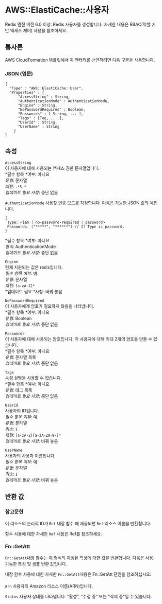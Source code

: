 # AWS::ElastiCache::사용자

Redis 엔진 버전 6.0 이상: Redis 사용자를 생성합니다. 자세한 내용은 RBAC(역할 기반 액세스 제어) 사용을 참조하세요.

## 통사론

AWS CloudFormation 템플릿에서 이 엔터티를 선언하려면 다음 구문을 사용합니다.

### JSON (영문)

```
{
  "Type" : "AWS::ElastiCache::User",
  "Properties" : {
      "AccessString" : String,
      "AuthenticationMode" : AuthenticationMode,
      "Engine" : String,
      "NoPasswordRequired" : Boolean,
      "Passwords" : [ String, ... ],
      "Tags" : [Tag, ... ],
      "UserId" : String,
      "UserName" : String
    }
}
```

## 속성

`AccessString`  
이 사용자에 대해 사용되는 액세스 권한 문자열입니다.  
*필수 항목 *여부: 아니요  
_유형_: 문자열  
_패턴_: `.*S.*`  
_업데이트 필요 사항_: 중단 없음

`AuthenticationMode` 사용할 인증 모드를 지정합니다. 다음은 가능한 JSON 값의 예입니다.

```
{
 Type: <iam | no-password-required | password>
 Passwords: ["*****", "******"] // If Type is password.
}
```

*필수 항목 *여부: 아니요  
_형식_: AuthenticationMode  
_업데이트 필요 사항_: 중단 없음

`Engine`  
현재 지원되는 값은 redis입니다.  
_필수 항목 여부_: 예  
_유형_: 문자열  
_패턴_: `[a-zA-Z]*`  
*업데이트 필요 *사항: 바꿔 놓음

`NoPasswordRequired`  
이 사용자에게 암호가 필요하지 않음을 나타냅니다.  
*필수 항목 *여부: 아니요  
_유형_: Boolean  
_업데이트 필요 사항_: 중단 없음

`Passwords`  
이 사용자에 대해 사용되는 암호입니다. 각 사용자에 대해 최대 2개의 암호를 만들 수 있습니다.  
*필수 항목 *여부: 아니요  
_유형_: 문자열 목록  
_업데이트 필요 사항_: 중단 없음

`Tags`  
속성 설명을 사용할 수 없습니다.  
*필수 항목 *여부: 아니요  
_유형_: 태그 목록  
_업데이트 필요 사항_: 중단 없음

`UserId`  
사용자의 ID입니다.  
_필수 항목 여부_: 예  
_유형_: 문자열  
_최소_: `1`  
_패턴_: `[a-zA-Z][a-zA-Z0-9-]*`  
_업데이트 필요 사항_: 바꿔 놓음

`UserName`  
사용자의 사용자 이름입니다.  
_필수 항목 여부_: 예  
_유형_: 문자열  
_최소_: `1`  
_업데이트 필요 사항_: 바꿔 놓음

## 반환 값

### 참고문헌

이 리소스의 논리적 ID가 `Ref` 내장 함수 에 제공되면 `Ref` 리소스 이름을 반환합니다.

함수 사용에 대한 자세한 `Ref` 내용은 Ref를 참조하세요.

### Fn::GetAtt

`Fn::GetAtt`내장 함수는 이 형식의 지정된 특성에 대한 값을 반환합니다. 다음은 사용 가능한 특성 및 샘플 반환 값입니다.

내장 함수 사용에 대한 자세한 `Fn::GetAtt`내용은 Fn::GetAtt 단원을 참조하십시오.

####

`Arn` 사용자의 Amazon 리소스 이름(ARN)입니다.

`Status` 사용자 상태를 나타냅니다. "활성", "수정 중" 또는 "삭제 중"일 수 있습니다.
